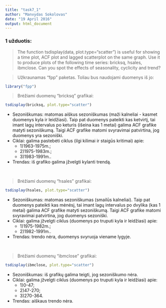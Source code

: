 ```yaml
---
title: "task7_1"
author: "Manvydas Sokolovas"
date: "19 April 2016"
output: html_document
---
```


### 1 užduotis:
> The function tsdisplay(data, plot.type="scatter") is useful for showing a time plot, ACF plot and lagged scatterplot on the same graph. Use it to produce plots of the following time series: bricksq, hsales, ibmclose. Can you spot the effects of seasonality, cyclicity and trend?

> Užkraunamas "fpp" paketas. Toliau bus naudojami duomenys iš jo:

```r
library("fpp")
```

> Brėžiami duomenų "bricksq" grafikai:

```r
tsdisplay(bricksq, plot.type="scatter")
```

 * Sezoniškumas: matomas aiškus sezoniškumas (maži kalneliai - kasmet duomenys kyla ir leidžiasi). Taip pat duomenys pateikti kas ketvirtį, tai imant lagų intervalus po keturis (išeina kas 1 metai) galima ACF grafike matyti sezoniškumą. Taigi ACF grafike matomi svyravimai patvirtina, jog duomenys yra sezoniški.
 * Ciklai: galima pastebėti ciklus (ilgi kilimai ir staigūs kritimai) apie:
    + 1)1963-1975m.;
    + 2)1975-1983m.;
    + 3)1983-1991m..
 * Trendas: iš grafiko galima įžvelgti kylanti trendą.

<br>

> Brėžiami duomenų "hsales" grafikai:

```r
tsdisplay(hsales, plot.type="scatter")
```

 * Sezoniškumas: matomas sezoniškumas (smailūs kalneliai). Taip pat duomenys pateikti kas mėnėsį, tai imant lagų intervalus po dvylika (kas 1 metai) galima ACF grafike matyti sezoniškumą. Taigi ACF grafike matomi svyravimai patvirtina, jog duomenys sezoniški.
 * Ciklai: galima įžvelgti ciklus (duomenys po truputi kyla ir leidžiasi) apie:
    + 1)1975-1982m.;
    + 2)1982-1991m..
 * Trendas: trendo nėra, duomenys svyruoja viename lygyje.

<br>

> Brėžiami duomenų "ibmclose" grafikai:

```r
tsdisplay(ibmclose, plot.type="scatter")
```

 * Sezoniškumas: iš grafikų galima teigti, jog sezoniškumo nėra.
 * Ciklai: galima įžvelgti ciklus (duomenys po truputi kyla ir leidžiasi) apie:
    + 1)0-47;
    + 2)47-270;
    + 3)270-364.
 * Trendas: aiškaus trendo nėra.
 
